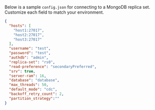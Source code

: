 Below is a sample `config.json` for connecting to a MongoDB replica set. Customize each field to match your environment.

```json title="olake_directory/config.json"
{
  "hosts": [
    "host1:27017",
    "host2:27017",
    "host3:27017"
  ],
  "username": "test",
  "password": "test",
  "authdb": "admin",
  "replica-set": "rs0",
  "read-preference": "secondaryPreferred",
  "srv": true,
  "server-ram": 16,
  "database": "database",
  "max_threads": 50,
  "default_mode": "cdc",
  "backoff_retry_count": 2,
  "partition_strategy":""
}
```
